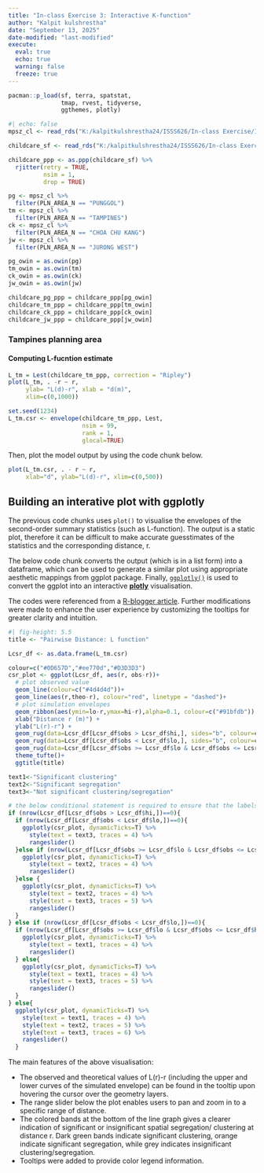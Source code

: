 ```yaml
---
title: "In-class Exercise 3: Interactive K-function"
author: "Kalpit kulshrestha"
date: "September 13, 2025"
date-modified: "last-modified"
execute: 
  eval: true
  echo: true
  warning: false
  freeze: true
---
```


```r
pacman::p_load(sf, terra, spatstat, 
               tmap, rvest, tidyverse,
               ggthemes, plotly)
```

```r
#| echo: false
mpsz_cl <- read_rds("K:/kalpitkulshrestha24/ISSS626/In-class Exercise/In-class Exercise 3/data/rds/mpsz_cl.rds")
```

```r
childcare_sf <- read_rds("K:/kalpitkulshrestha24/ISSS626/In-class Exercise/In-class Exercise 3/data/rds/childcare_sf.rds") 

```

```r
childcare_ppp <- as.ppp(childcare_sf) %>%
  rjitter(retry = TRUE,
          nsim = 1,
          drop = TRUE)
```

```r
pg <- mpsz_cl %>%
  filter(PLN_AREA_N == "PUNGGOL")
tm <- mpsz_cl %>%
  filter(PLN_AREA_N == "TAMPINES")
ck <- mpsz_cl %>%
  filter(PLN_AREA_N == "CHOA CHU KANG")
jw <- mpsz_cl %>%
  filter(PLN_AREA_N == "JURONG WEST")
```

```r
pg_owin = as.owin(pg)
tm_owin = as.owin(tm)
ck_owin = as.owin(ck)
jw_owin = as.owin(jw)
```

```r
childcare_pg_ppp = childcare_ppp[pg_owin]
childcare_tm_ppp = childcare_ppp[tm_owin]
childcare_ck_ppp = childcare_ppp[ck_owin]
childcare_jw_ppp = childcare_ppp[jw_owin]
```

### Tampines planning area

#### Computing L-fucntion estimate

```r
L_tm = Lest(childcare_tm_ppp, correction = "Ripley")
plot(L_tm, . -r ~ r, 
     ylab= "L(d)-r", xlab = "d(m)", 
     xlim=c(0,1000))
```

```r
set.seed(1234)
L_tm.csr <- envelope(childcare_tm_ppp, Lest, 
                     nsim = 99, 
                     rank = 1, 
                     glocal=TRUE)

```

Then, plot the model output by using the code chunk below.

```r
plot(L_tm.csr, . - r ~ r, 
     xlab="d", ylab="L(d)-r", xlim=c(0,500))
```

## Building an interative plot with ggplotly

The previous code chunks uses `plot()` to visualise the envelopes of the second-order summary statistics (such as L-function). The output is a static plot, therefore it can be difficult to make accurate guesstimates of the statistics and the corresponding distance, r.

The below code chunk converts the output (which is in a list form) into a dataframe, which can be used to generate a similar plot using appropriate aesthetic mappings from ggplot package. Finally, [`ggplotly()`](https://plotly.com/ggplot2/) is used to convert the ggplot into an interactive [**plotly**](https://plotly.com/r/) visualisation.

The codes were referenced from a [R-blogger article](https://www.r-bloggers.com/quantumplots-with-ggplot2-and-spatstat/). Further modifications were made to enhance the user experience by customizing the tooltips for greater clarity and intuition.

```r
#| fig-height: 5.5
title <- "Pairwise Distance: L function"

Lcsr_df <- as.data.frame(L_tm.csr)

colour=c("#0D657D","#ee770d","#D3D3D3")
csr_plot <- ggplot(Lcsr_df, aes(r, obs-r))+
  # plot observed value
  geom_line(colour=c("#4d4d4d"))+
  geom_line(aes(r,theo-r), colour="red", linetype = "dashed")+
  # plot simulation envelopes
  geom_ribbon(aes(ymin=lo-r,ymax=hi-r),alpha=0.1, colour=c("#91bfdb")) +
  xlab("Distance r (m)") +
  ylab("L(r)-r") +
  geom_rug(data=Lcsr_df[Lcsr_df$obs > Lcsr_df$hi,], sides="b", colour=colour[1])  +
  geom_rug(data=Lcsr_df[Lcsr_df$obs < Lcsr_df$lo,], sides="b", colour=colour[2]) +
  geom_rug(data=Lcsr_df[Lcsr_df$obs >= Lcsr_df$lo & Lcsr_df$obs <= Lcsr_df$hi,], sides="b", color=colour[3]) +
  theme_tufte()+
  ggtitle(title)

text1<-"Significant clustering"
text2<-"Significant segregation"
text3<-"Not significant clustering/segregation"

# the below conditional statement is required to ensure that the labels (text1/2/3) are assigned to the correct traces
if (nrow(Lcsr_df[Lcsr_df$obs > Lcsr_df$hi,])==0){ 
  if (nrow(Lcsr_df[Lcsr_df$obs < Lcsr_df$lo,])==0){ 
    ggplotly(csr_plot, dynamicTicks=T) %>%
      style(text = text3, traces = 4) %>%
      rangeslider() 
  }else if (nrow(Lcsr_df[Lcsr_df$obs >= Lcsr_df$lo & Lcsr_df$obs <= Lcsr_df$hi,])==0){ 
    ggplotly(csr_plot, dynamicTicks=T) %>%
      style(text = text2, traces = 4) %>%
      rangeslider() 
  }else {
    ggplotly(csr_plot, dynamicTicks=T) %>%
      style(text = text2, traces = 4) %>%
      style(text = text3, traces = 5) %>%
      rangeslider() 
  }
} else if (nrow(Lcsr_df[Lcsr_df$obs < Lcsr_df$lo,])==0){
  if (nrow(Lcsr_df[Lcsr_df$obs >= Lcsr_df$lo & Lcsr_df$obs <= Lcsr_df$hi,])==0){
    ggplotly(csr_plot, dynamicTicks=T) %>%
      style(text = text1, traces = 4) %>%
      rangeslider() 
  } else{
    ggplotly(csr_plot, dynamicTicks=T) %>%
      style(text = text1, traces = 4) %>%
      style(text = text3, traces = 5) %>%
      rangeslider()
  }
} else{
  ggplotly(csr_plot, dynamicTicks=T) %>%
    style(text = text1, traces = 4) %>%
    style(text = text2, traces = 5) %>%
    style(text = text3, traces = 6) %>%
    rangeslider()
  }
```

::: callout-note
The main features of the above visualisation:

-   The observed and theoretical values of L(r)-r (including the upper and lower curves of the simulated envelope) can be found in the tooltip upon hovering the cursor over the geometry layers.
-   The range slider below the plot enables users to pan and zoom in to a specific range of distance.
-   The colored bands at the bottom of the line graph gives a clearer indication of significant or insignificant spatial segregation/ clustering at distance r. Dark green bands indicate significant clustering, orange indicate significant segregation, while grey indicates insignificant clustering/segregation.
-   Tooltips were added to provide color legend information.
:::
